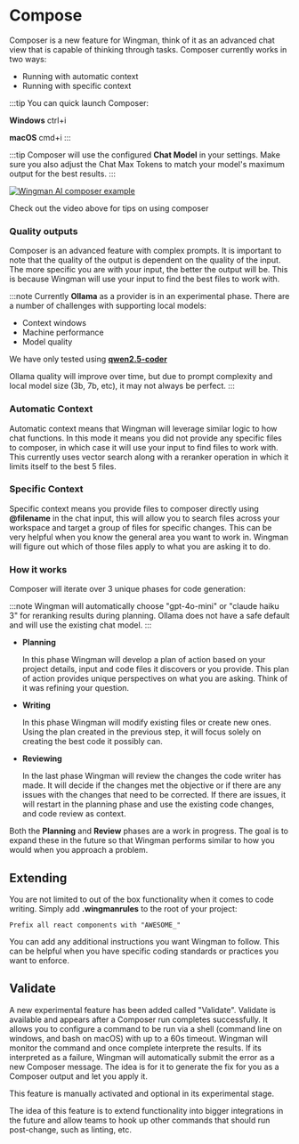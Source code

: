 
# Compose

Composer is a new feature for Wingman, think of it as an advanced chat view that is capable of thinking through tasks. Composer currently works in two ways:

-   Running with automatic context
-   Running with specific context

:::tip
You can quick launch Composer:

**Windows** ctrl+i

**macOS** cmd+i
:::

:::tip
Composer will use the configured **Chat Model** in your settings. Make sure you also adjust the Chat Max Tokens to match your model's maximum output for the best results.
:::

[![Wingman AI composer example](https://img.youtube.com/vi/htrMKuMJI5Y/0.jpg)](https://youtu.be/htrMKuMJI5Y?si=_ZtiIgeEGboBBXgV)

Check out the video above for tips on using composer

### Quality outputs

Composer is an advanced feature with complex prompts. It is important to note that the quality of the output is dependent on the quality of the input. 
The more specific you are with your input, the better the output will be. This is because Wingman will use your input to find the best files to work with.

:::note
Currently **Ollama** as a provider is in an experimental phase. There are a number of challenges with supporting local models:

- Context windows
- Machine performance
- Model quality

We have only tested using **[qwen2.5-coder](https://ollama.com/library/qwen2.5-coder)**

Ollama quality will improve over time, but due to prompt complexity and local model size (3b, 7b, etc), it may not always be perfect.
:::

### Automatic Context

Automatic context means that Wingman will leverage similar logic to how chat functions. In this mode it means you did not provide any specific files to composer, in which case it will use your input to find files to work with. This currently uses vector search along with a reranker operation in which it limits itself to the best 5 files.

### Specific Context

Specific context means you provide files to composer directly using **@filename** in the chat input, this will allow you to search files across your workspace and target a group of files for specific changes. This can be very helpful when you know the general area you want to work in. Wingman will figure out which of those files apply to what you are asking it to do.

### How it works

Composer will iterate over 3 unique phases for code generation:

:::note
Wingman will automatically choose "gpt-4o-mini" or "claude haiku 3" for reranking results during planning. Ollama does not have a safe default and will use the existing chat model.
:::

-   **Planning**

    In this phase Wingman will develop a plan of action based on your project details, input and code files it discovers or you provide. This plan of action provides unique perspectives on what you are asking. Think of it was refining your question.

-   **Writing**

    In this phase Wingman will modify existing files or create new ones. Using the plan created in the previous step, it will focus solely on creating the best code it possibly can.

-   **Reviewing**

    In the last phase Wingman will review the changes the code writer has made. It will decide if the changes met the objective or if there are any issues with the changes that need to be corrected. If there are issues, it will restart in the planning phase and use the existing code changes, and code review as context.

Both the **Planning** and **Review** phases are a work in progress. The goal is to expand these in the future so that Wingman performs similar to how you would when you approach a problem.

## Extending

You are not limited to out of the box functionality when it comes to code writing. Simply add **.wingmanrules** to the root of your project:

```text title=".wingmanrules"
Prefix all react components with "AWESOME_"
```

You can add any additional instructions you want Wingman to follow. This can be helpful when you have specific coding standards or practices you want to enforce.

## Validate

A new experimental feature has been added called "Validate". Validate is available and appears after a Composer run completes successfully. It allows you to configure a command to be run via a shell (command line on windows, and bash on macOS) with up to a 60s timeout.
Wingman will monitor the command and once complete interprete the results. If its interpreted as a failure, Wingman will automatically submit the error as a new Composer message. The idea is for it to generate the fix for you as a Composer output and let you apply it.

This feature is manually activated and optional in its experimental stage.

The idea of this feature is to extend functionality into bigger integrations in the future and allow teams to hook up other commands that should run post-change, such as linting, etc.